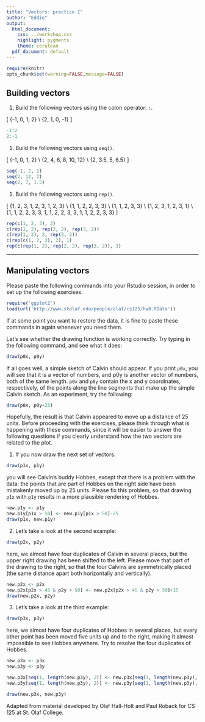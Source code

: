 ```yaml
---
title: "Vectors: practice I"
author: "Eddie"
output:
  html_document:
    css: ../workshop.css
    highlight: pygments
    theme: cerulean
  pdf_document: default
---
```


```r
require(knitr)
opts_chunk$set(warning=FALSE,message=FALSE)
```


## Building vectors

1.   Build the following vectors using the colon operator: `:`.

\[
\{-1, 0, 1, 2\} \\
\{2, 1, 0, -1\}
\]

```r
-1:2
2:-1
```

1.   Build the following vectors using `seq()`.

\[
\{-1, 0, 1, 2\} \\
\{2, 4, 6, 8, 10, 12\} \\
\{2, 3.5, 5, 6.5\}
\]

```r
seq(-1, 2, 1)
seq(2, 12, 2)
seq(2, 7, 1.5)
```

1.   Build the following vectors using `rep()`.

\[
\{1, 2, 3, 1, 2, 3, 1, 2, 3\} \\
\{1, 1, 2, 2, 3, 3\} \\
\{1, 1, 2, 3, 3\} \\
\{1, 2, 3, 1, 2, 3, 1\} \\
\{1, 1, 2, 2, 3, 3, 1, 1, 2, 2, 3, 3, 1, 1, 2, 2, 3, 3\}
\]

```r
rep(c(1, 2, 3), 3)
c(rep(1, 2), rep(2, 2), rep(3, 2))
c(rep(1, 2), 2, rep(3, 2))
c(rep(c(1, 2, 3), 2), 1)
rep(c(rep(1, 2), rep(2, 2), rep(3, 2)), 3)
```

* * *

## Manipulating vectors

Please paste the following commands into your Rstudio session, in order to set 
up the following exercises.

```r
require('ggplot2')
load(url('http://www.stolaf.edu/people/olaf/cs125/hw8.RData'))
```


If at some point you want to restore the data, it is fine to paste these commands 
in again whenever you need them. 

Let's see whether the drawing function is working correctly. Try typing in the 
following command, and see what it does:

```r
draw(p0x, p0y)
```

If all goes well, a simple sketch of Calvin should appear. If you print `p0x`, 
you will see that it is a vector of numbers, and p0y is another vector of 
numbers, both of the same length. `p0x` and `p0y` contain the x and y coordinates, 
respectively, of the points along the line segments that make up the simple Calvin 
sketch. As an experiment, try the following:

```r
draw(p0x, p0y+25)
```

Hopefully, the result is that Calvin appeared to move up a distance of 25 units. 
Before proceeding with the exercises, please think through what is happening with 
these commands, since it will be easier to answer the following questions if you 
clearly understand how the two vectors are related to the plot.

1.   If you now draw the next set of vectors:

```r
draw(p1x, p1y)
```

you will see Calvin's buddy Hobbes, except that there is a problem with the data: 
the points that are part of Hobbes on the right side have been mistakenly moved 
up by 25 units. Please fix this problem, so that drawing `p1x` with `p1y` results 
in a more plausible rendering of Hobbes. 

```r
new.p1y <- p1y
new.p1y[p1x > 50] <- new.p1y[p1x > 50]-25
draw(p1x, new.p1y)
```

2.   Let's take a look at the second example:

```r
draw(p2x, p2y)
```

here, we almost have four duplicates of Calvin in several places, but the upper 
right drawing has been shifted to the left. Please move that part of the drawing 
to the right, so that the four Calvins are symmetrically placed (the same distance 
apart both horizontally and vertically).

```r
new.p2x <- p2x
new.p2x[p2x > 45 & p2y > 50] <- new.p2x[p2x > 45 & p2y > 50]+15
draw(new.p2x, p2y)
```

3.   Let's take a look at the third example:

```r
draw(p3x, p3y)
```

here, we almost have four duplicates of Hobbes in several places, but every other 
point has been moved five units up and to the right, making it almost impossible 
to see Hobbes anywhere. Try to resolve the four duplicates of Hobbes.

```r
new.p3x <- p3x
new.p3y <- p3y

new.p3x[seq(1, length(new.p3y), 2)] <- new.p3x[seq(1, length(new.p3y), 2)] - 5
new.p3y[seq(1, length(new.p3y), 2)] <- new.p3y[seq(1, length(new.p3y), 2)] - 5

draw(new.p3x, new.p3y)
```

<div id="license">
Adapted from material developed by Olaf Hall-Holt and Paul Roback for CS 125 at St. Olaf College.
</div>
